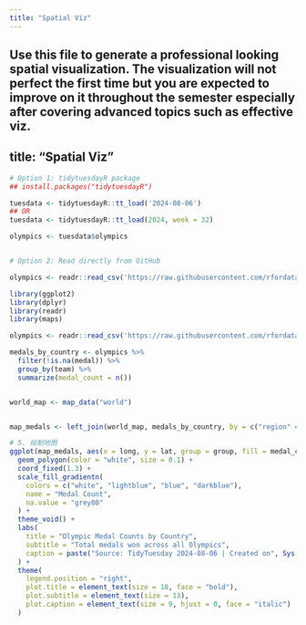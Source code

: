 ```yaml
---
title: "Spatial Viz"
---
```


Use this file to generate a professional looking **spatial** visualization.  The visualization will not perfect the first time but you are expected to improve on it throughout the semester especially after covering advanced topics such as effective viz.
---
title: "Spatial Viz"
---
```r
# Option 1: tidytuesdayR package 
## install.packages("tidytuesdayR")

tuesdata <- tidytuesdayR::tt_load('2024-08-06')
## OR
tuesdata <- tidytuesdayR::tt_load(2024, week = 32)

olympics <- tuesdata$olympics


# Option 2: Read directly from GitHub

olympics <- readr::read_csv('https://raw.githubusercontent.com/rfordatascience/tidytuesday/main/data/2024/2024-08-06/olympics.csv')

```

```r
library(ggplot2)
library(dplyr)
library(readr)
library(maps)

olympics <- readr::read_csv('https://raw.githubusercontent.com/rfordatascience/tidytuesday/main/data/2024/2024-08-06/olympics.csv')

medals_by_country <- olympics %>%
  filter(!is.na(medal)) %>%   
  group_by(team) %>%
  summarize(medal_count = n())


world_map <- map_data("world")


map_medals <- left_join(world_map, medals_by_country, by = c("region" = "team"))

# 5. 绘制地图
ggplot(map_medals, aes(x = long, y = lat, group = group, fill = medal_count)) +
  geom_polygon(color = "white", size = 0.1) +
  coord_fixed(1.3) +
  scale_fill_gradientn(
    colors = c("white", "lightblue", "blue", "darkblue"),
    name = "Medal Count",
    na.value = "grey80"
  ) +
  theme_void() +
  labs(
    title = "Olympic Medal Counts by Country",
    subtitle = "Total medals won across all Olympics",
    caption = paste("Source: TidyTuesday 2024-08-06 | Created on", Sys.Date(), "by Alena Han")
  ) +
  theme(
    legend.position = "right",
    plot.title = element_text(size = 18, face = "bold"),
    plot.subtitle = element_text(size = 13),
    plot.caption = element_text(size = 9, hjust = 0, face = "italic")
  )

```


